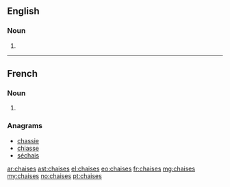 ==English==

===Noun===
{{head|en|plural}}

# {{plural of|chaise|lang=en}}

----

==French==

===Noun===
{{head|fr|plural|g=f}}

# {{plural of|chaise|lang=fr}}

===Anagrams===
* [[chassie#French|chassie]]
* [[chiasse#French|chiasse]]
* [[séchais#French|séchais]]

[[ar:chaises]]
[[ast:chaises]]
[[el:chaises]]
[[eo:chaises]]
[[fr:chaises]]
[[mg:chaises]]
[[my:chaises]]
[[no:chaises]]
[[pt:chaises]]